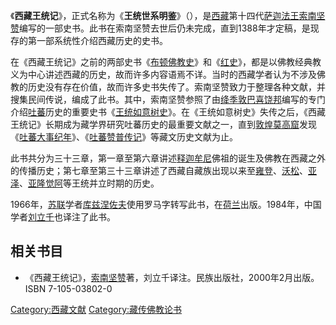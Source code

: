 《'''西藏王统记'''》，正式名称为《'''王统世系明鉴'''》（{{Bo|z=རྒྱལ་རབས་གསལ་བའི་མེ་ལོང|w=rgyal rabs gsal ba'i me long}}），是[[西藏|西藏]]第十四代[[萨迦法王|萨迦法王]][[索南坚赞|索南坚赞]]编写的一部史书。此书在索南坚赞去世后仍未完成，直到1388年才定稿，是现存的第一部系统性介绍西藏历史的史书。

在《西藏王统记》之前的两部史书《[[布顿佛教史|布顿佛教史]]》和《[[红史|红史]]》，都是以佛教经典教义为中心讲述西藏的历史，故而许多内容语焉不详。当时的西藏学者认为不涉及佛教的历史没有存在价值，故而许多史书失传了。索南坚赞致力于整理各种文献，并搜集民间传说，编成了此书。其中，索南坚赞参照了由[[绛季敦巴喜饶邦|绛季敦巴喜饶邦]]编写的专门介绍[[吐蕃|吐蕃]]历史的重要史书《[[王统如意树史|王统如意树史]]》。在《王统如意树史》失传之后，《西藏王统记》长期成为藏学界研究吐蕃历史的最重要文献之一，直到[[敦煌|敦煌]][[莫高窟|莫高窟]]发现《[[吐蕃大事纪年|吐蕃大事纪年]]》、《[[吐蕃赞普传记|吐蕃赞普传记]]》等藏文历史文献为止。

此书共分为三十三章，第一章至第六章讲述[[释迦牟尼|释迦牟尼]]佛祖的诞生及佛教在西藏之外的传播历史；第七章至第三十三章讲述了西藏自藏族出现以来至[[安达·云丹|雍登]]、[[俄松|沃松]]、[[亚泽|亚泽]]、[[亚隆觉阿|亚隆觉阿]]等王统并立时期的历史。

1966年，[[苏联|苏联]]学者[[库兹涅佐夫|库兹涅佐夫]]使用罗马字转写此书，在[[荷兰|荷兰]]出版。1984年，中国学者[[刘立千|刘立千]]也译注了此书。
==相关书目==
* 《西藏王统记》，[[索南坚赞|索南坚赞]]著，刘立千译注。民族出版社，2000年2月出版。ISBN 7-105-03802-0

[[Category:西藏文献|Category:西藏文献]]
[[Category:藏传佛教论书|Category:藏传佛教论书]]